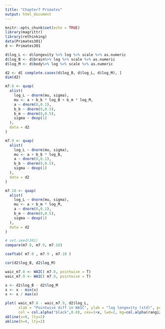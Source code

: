 ```yaml
---
title: "Chapter7 Primates"
output: html_document
---
```


```r
knitr::opts_chunk$set(echo = TRUE)
library(magrittr)
library(rethinking)
data(Primates301)
d <- Primates301
```

```r
d$log_L <- d$longevity %>% log %>% scale %>% as.numeric
d$log_B <- d$brain%>% log %>% scale %>% as.numeric
d$log_M <- d$body%>% log %>% scale %>% as.numeric
```

```r
d2 <- d[ complete.cases(d$log_B, d$log_L, d$log_M), ]
dim(d2)
```
```r
m7.8 <- quap(
  alist(
    log_L ~ dnorm(mu, sigma),
    mu <- a + b_b * log_B + b_m * log_M,
    a ~ dnorm(0,0.1),
    b_b ~ dnorm(0,0.5),
    b_m ~ dnorm(0,0.5),
    sigma ~ dexp(1)
  ),
  data = d2
)
```
```r
m7.9 <- quap(
  alist(
    log_L ~ dnorm(mu, sigma),
    mu <- a + b_b * log_B,
    a ~ dnorm(0,0.1),
    b_b ~ dnorm(0,0.5),
    sigma ~ dexp(1)
  ),
  data = d2
)
```
```r
m7.10 <- quap(
  alist(
    log_L ~ dnorm(mu, sigma),
    mu <- a + b_m * log_M,
    a ~ dnorm(0,0.1),
    b_m ~ dnorm(0,0.5),
    sigma ~ dexp(1)
  ),
  data = d2
)
```
```r
# set.seed(301)
compare(m7.8, m7.9, m7.10) 
```

```r
coeftab( m7.8 , m7.9 , m7.10 )
```
```r
cor(d2$log_B, d2$log_M)
```
```r
waic_m7.8 <- WAIC( m7.8, pointwise = T)
waic_m7.9 <- WAIC( m7.9, pointwise = T)
```

```r
x <- d2$log_B - d2$log_M
x <- x - min(x)
x <- x / max(x)

plot( waic_m7.8 - waic_m7.9, d2$log_L,
      xlab = "Pointwise diff in WAIC", ylab = "log longevity (std)", pch=21,
      col = col.alpha("black",0.8), cex=1+x, lwd=2, bg=col.alpha(rangi2,0.4))
abline(v=0, lty=2)
abline(h=0, lty=2)


```

